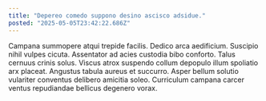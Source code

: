 ```yaml
---
title: "Depereo comedo suppono desino ascisco adsidue."
posted: "2025-05-05T23:42:22.686Z"
---
```


Campana summopere atqui trepide facilis. Dedico arca aedificium. Suscipio nihil vulpes cicuta.
Assentator ad acies custodia bibo conforto. Talus cernuus crinis solus. Viscus atrox suspendo collum depopulo illum spoliatio arx placeat.
Angustus tabula aureus et succurro. Asper bellum solutio vulariter conventus delibero amicitia soleo. Curriculum campana carcer ventus repudiandae bellicus degenero vorax.
